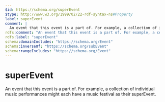 ```yaml
---
$id: https://schema.org/superEvent
$type: http://www.w3.org/1999/02/22-rdf-syntax-ns#Property
label: superEvent
comment: |
  An event that this event is a part of. For example, a collection of individual music performances might each have a music festival as their superEvent.
rdfs:comment: "An event that this event is a part of. For example, a collection of individual music performances might each have a music festival as their superEvent."
rdfs:label: "superEvent"
schema:domainIncludes: "https://schema.org/Event"
schema:inverseOf: "https://schema.org/subEvent"
schema:rangeIncludes: "https://schema.org/Event"
---
```


# superEvent

An event that this event is a part of. For example, a collection of individual music performances might each have a music festival as their superEvent.

